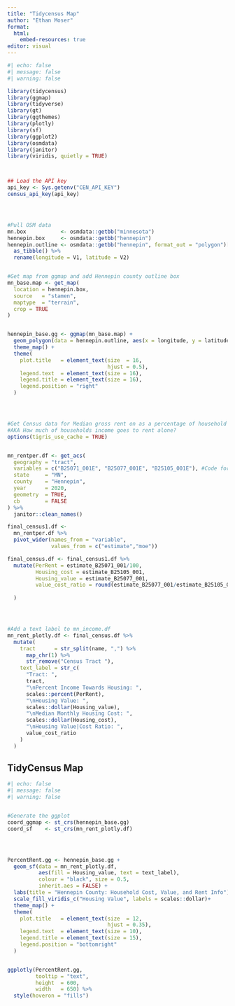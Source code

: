 ---
title: "Tidycensus Map"
author: "Ethan Moser"
format: 
  html:
    embed-resources: true
editor: visual
---

```{r}
#| echo: false
#| message: false
#| warning: false

library(tidycensus)
library(ggmap)
library(tidyverse)
library(gt)
library(ggthemes)
library(plotly)
library(sf)
library(ggplot2)
library(osmdata)
library(janitor)
library(viridis, quietly = TRUE)



## Load the API key
api_key <- Sys.getenv("CEN_API_KEY")
census_api_key(api_key)




#Pull OSM data
mn.box           <- osmdata::getbb("minnesota")
hennepin.box     <- osmdata::getbb("hennepin")
hennepin.outline <- osmdata::getbb("hennepin", format_out = "polygon")[[1]] %>%
  as_tibble() %>%
  rename(longitude = V1, latitude = V2)


#Get map from ggmap and add Hennepin county outline box
mn_base.map <- get_map(
  location = hennepin.box,
  source   = "stamen",
  maptype  = "terrain",
  crop = TRUE
)


hennepin_base.gg <- ggmap(mn_base.map) +
  geom_polygon(data = hennepin.outline, aes(x = longitude, y = latitude), colour = "black", size = 1.6, alpha = 0.1) +
  theme_map() +
  theme(
    plot.title   = element_text(size  = 16,
                                hjust = 0.5),
    legend.text  = element_text(size = 16),
    legend.title = element_text(size = 16),
    legend.position = "right"
  )




#Get Census data for Median gross rent on as a percentage of household income and monthly housing costs 
#AKA How much of households income goes to rent alone? 
options(tigris_use_cache = TRUE)


mn_rentper.df <- get_acs(
  geography = "tract",
  variables = c("B25071_001E", "B25077_001E", "B25105_001E"), #Code for median income
  state     = "MN",
  county    = "Hennepin",
  year      = 2020,
  geometry  = TRUE,
  cb        = FALSE
) %>%
  janitor::clean_names()

final_census1.df <- 
  mn_rentper.df %>%
  pivot_wider(names_from = "variable", 
              values_from = c("estimate","moe"))

final_census.df <- final_census1.df %>%
  mutate(PerRent = estimate_B25071_001/100,
         Housing_cost = estimate_B25105_001, 
         Housing_value = estimate_B25077_001, 
         value_cost_ratio = round(estimate_B25077_001/estimate_B25105_001,1)
         
  )




#Add a text label to mn_income.df
mn_rent_plotly.df <- final_census.df %>%
  mutate(
    tract      = str_split(name, ",") %>%
      map_chr(1) %>%
      str_remove("Census Tract "),
    text_label = str_c(
      "Tract: ",
      tract,
      "\nPercent Income Towards Housing: ",
      scales::percent(PerRent),
      "\nHousing Value: ", 
      scales::dollar(Housing_value),
      "\nMedian Monthly Housing Cost: ",
      scales::dollar(Housing_cost),
      "\nHousing Value|Cost Ratio: ",
      value_cost_ratio
    )
  )
```

## TidyCensus Map

```{r}
#| echo: false
#| message: false
#| warning: false


#Generate the ggplot
coord_ggmap <- st_crs(hennepin_base.gg) 
coord_sf    <- st_crs(mn_rent_plotly.df) 




PercentRent.gg <- hennepin_base.gg + 
  geom_sf(data = mn_rent_plotly.df, 
          aes(fill = Housing_value, text = text_label),
          colour = "black", size = 0.5,
          inherit.aes = FALSE) + 
  labs(title = "Hennepin County: Household Cost, Value, and Rent Info") + 
  scale_fill_viridis_c("Housing Value", labels = scales::dollar)+
  theme_map() +
  theme(
    plot.title   = element_text(size  = 12,
                                hjust = 0.35),
    legend.text  = element_text(size = 10),
    legend.title = element_text(size = 15),
    legend.position = "bottomright"
  )


ggplotly(PercentRent.gg,
         tooltip = "text",
         height  = 600,
         width   = 650) %>%
  style(hoveron = "fills")



```
